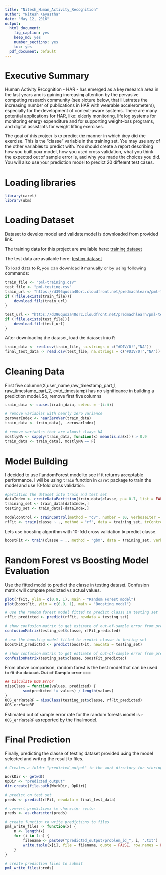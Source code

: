 ---
title: "Nitesh_Human_Activity_Recognition"
author: "Nitesh Kayastha"
date: "May 12, 2016"
output:
  html_document:
    fig_caption: yes
    keep_md: yes
    number_sections: yes
    toc: yes
  pdf_document: default
---

Executive Summary
===
Human Activity Recognition - HAR - has emerged as a key research area in the last years and is gaining increasing attention by the pervasive computing research community (see picture below, that illustrates the increasing number of publications in HAR with wearable accelerometers), especially for the development of context-aware systems. There are many potential applications for HAR, like: elderly monitoring, life log systems for monitoring energy expenditure and for supporting weight-loss programs, and digital assistants for weight lifting exercises. 

The goal of this project is to predict the manner in which they did the exercise. This is the "classe" variable in the training set. You may use any of the other variables to predict with. You should create a report describing how you built your model, how you used cross validation, what you think the expected out of sample error is, and why you made the choices you did. You will also use your prediction model to predict 20 different test cases.

Loading libraries
===
```{r loadinglibrary}
library(caret)
library(gbm)
```

Loading Dataset
===
Dataset to develop model and validate model is downloaded from provided link.

The training data for this project are available here:
[training dataset](https://d396qusza40orc.cloudfront.net/predmachlearn/pml-training.csv)

The test data are available here:
[testing dataset](https://d396qusza40orc.cloudfront.net/predmachlearn/pml-testing.csv)

To load data to R, you can download it manually or by using following commands:
```{r downloaddata}
train_file <- "pml-training.csv"
test_file <- "pml-testing.csv" 
train_url <- "https://d396qusza40orc.cloudfront.net/predmachlearn/pml-training.csv"
if (!file.exists(train_file)){
    download.file(train_url)    
}

test_url <- "https://d396qusza40orc.cloudfront.net/predmachlearn/pml-testing.csv"
if (!file.exists(test_file)){
    download.file(test_url)  
}
```

After downloading the dataset, load the dataset into R
```{r loaddata, echo=TRUE, cache=TRUE}
train_data <- read.csv(train_file, na.strings = c("#DIV/0!","NA"))
final_test_data <- read.csv(test_file, na.strings = c("#DIV/0!","NA"))
```

# Cleaning Data
First five columns(X,user_name,raw_timestamp_part_1, raw_timestamp_part_2, cvtd_timestamp) has no significance in building a prediction model. So, remove first five columns
```{r cleaningdata}
train_data <- subset(train_data, select = -(1:5))

# remove variables with nearly zero variance
zerovarIndex <- nearZeroVar(train_data)
train_data <- train_data[, -zerovarIndex]

# remove variables that are almost always NA
mostlyNA <- sapply(train_data, function(x) mean(is.na(x))) > 0.9
train_data <- train_data[, mostlyNA == F]
```

Model Building
===
I decided to use RandomForest model to see if it returns acceptable performance. I will be using `train` function in `caret` package to train the model and use 10-fold cross validation.
```{r randomforest, cache=TRUE}
#partition the dataset into train and test set
dataIndex <- createDataPartition(train_data$classe, p = 0.7, list = FALSE)
training_set <- train_data[dataIndex,]
testing_set <- train_data[-dataIndex,]

modelcontrol <- trainControl(method = "cv", number = 10, verboseIter = FALSE)
rfFit <- train(classe ~ ., method = "rf", data = training_set, trControl = modelcontrol)
```

Lets use boosting algorithm with 10-fold cross validation to predict classe.
```{r boosting, cache = TRUE}
boostFit <- train(classe ~ ., method = "gbm", data = training_set, verbose = FALSE, trControl = modelcontrol)
```

Random Forest vs Boosting Model Evaluation
===
Use the fitted model to predict the classe in testing dataset. Confusion matrix will compare predicted vs actual values.
```{r Fitevaluation, cache=TRUE}
plot(rfFit, ylim = c(0.9, 1), main = "Random Forest model")
plot(boostFit, ylim = c(0.9, 1), main = "Boosting model")

# use the random forest model fitted to predict classe in testing set
rfFit_predicted <- predict(rfFit, newdata = testing_set)

# show confusion matrix to get estimate of out-of-sample error from prediction
confusionMatrix(testing_set$classe, rfFit_predicted)

# use the boosting model fitted to predict classe in testing set
boostFit_predicted <- predict(boostFit, newdata = testing_set)

# show confusion matrix to get estimate of out-of-sample error from prediction
confusionMatrix(testing_set$classe, boostFit_predicted)
```

From above comparison, random forest is the best model that can be used to fit the dataset. 
Out of Sample error
===
```{r oos, cache=TRUE}
## Calculate OOS Error
missClass = function(values, predicted) {
        sum(predicted != values) / length(values)
}
OOS_errRateRF = missClass(testing_set$classe, rfFit_predicted)
OOS_errRateRF
```

Estimated out of sample error rate for the random forests model is `r OOS_errRateRF` as reported by the final model.

Final Prediction
===
Finally, predicting the classe of testing dataset provided using the model selected and writing the result to files.
```{r prediction, cache=TRUE}
# Creates a folder "predicted_output" in the work directory for storing the output

WorkDir <- getwd()
OpDir <- "predicted_output"
dir.create(file.path(WorkDir, OpDir))

# predict on test set
preds <- predict(rfFit, newdata = final_test_data)

# convert predictions to character vector
preds <- as.character(preds)

# create function to write predictions to files
pml_write_files <- function(x) {
    n <- length(x)
    for (i in 1:n) {
        filename <- paste0("predicted_output/problem_id_", i, ".txt")
        write.table(x[i], file = filename, quote = FALSE, row.names = FALSE, col.names = FALSE)
    }
}

# create prediction files to submit
pml_write_files(preds)
```
